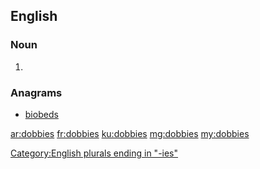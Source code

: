 ==English==

===Noun===
{{head|en|plural}}

# {{plural of|dobby|lang=en|nocat=1}}

===Anagrams===
* [[biobeds#English|biobeds]]

[[Category:English plurals ending in "-ies"]]

[[ar:dobbies]]
[[fr:dobbies]]
[[ku:dobbies]]
[[mg:dobbies]]
[[my:dobbies]]